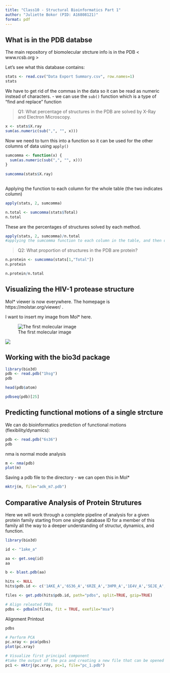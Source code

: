 ```yaml
---
title: "Class10 - Structural Bioinformatics Part 1"
author: "Juliette Bokor (PID: A16808121)"
format: pdf
---
```


## What is in the PDB databse

The main repository of biomolecular strcture info is in the PDB < www.rcsb.org > 

Let's see what this database contains: 


```r
stats <- read.csv("Data Export Summary.csv", row.names=1)
stats


```

We have to get rid of the commas in the data so it can be read as numeric instead of characters.
- we can use the `sub()` function which is a type of "find and replace" function

> Q1: What percentage of structures in the PDB are solved by X-Ray and Electron Microscopy.

```r
x <- stats$X.ray
sum(as.numeric(sub(",", "", x))) 
```

Now we need to turn this into a function so it can be used for the other columns of data using `apply()`
```r
sumcomma <- function(x) {
  sum(as.numeric(sub(",", "", x)))
}
  
sumcomma(stats$X.ray)
  
```

Applying the function to each column for the whole table (the two indicates column)
```r
apply(stats, 2, sumcomma)
```

```r
n.total <- sumcomma(stats$Total)
n.total
```
These are the percentages of structures solved by each method. 
```r
apply(stats, 2, sumcomma)/n.total
#applying the sumcomma function to each column in the table, and then dividing by the total, stored in the variable n.total
```



> Q2: What proportion of structures in the PDB are protein?

```r
n.protein <- sumcomma(stats[1,"Total"])
n.protein
```

```r
n.protein/n.total
```


## Visualizing the HIV-1 protease structure

Mol* viewer is now everywhere. The homepage is  https://molstar.org/viewer/ . 

I want to insert my image from Mol* here. 

![The first molecular image](1HSG.png)



![](1HSGzoom.png)


## Working with the bio3d package

```r
library(bio3d)
pdb <- read.pdb("1hsg")
pdb
```

```r
head(pdb$atom)
```

```r
pdbseq(pdb)[25]
```


## Predicting functional motions of a single strcture

We can do bioinformatics prediction of functional motions (flexibility/dynamics): 

```r
pdb <- read.pdb("6s36")
pdb
```

nma is normal mode analysis
```r
m <- nma(pdb)
plot(m)
```
Saving a pdb file to the directory - we can open this in Mol*
```r
mktrj(m, file="adk_m7.pdb")
```



## Comparative Analysis of Protein Strutures

Here we will work through a complete pipeline of analysis for a given protein family starting from one single database ID for a member of this family all the way to a deeper understanding of structur, dynamics, and function. 


```r
library(bio3d)
```


```r
id <- "1ake_a"

aa <- get.seq(id)
aa
```


```r
b <- blast.pdb(aa)
```

```r
hits <- NULL
hits$pdb.id <- c('1AKE_A','6S36_A','6RZE_A','3HPR_A','1E4V_A','5EJE_A','1E4Y_A','3X2S_A','6HAP_A','6HAM_A','4K46_A','3GMT_A','4PZL_A')
```


```r
files <- get.pdb(hits$pdb.id, path="pdbs", split=TRUE, gzip=TRUE)
```


```r
# Align releated PDBs
pdbs <- pdbaln(files, fit = TRUE, exefile="msa")
```

Alignment Printout 
```r
pdbs
```



```r
# Perform PCA
pc.xray <- pca(pdbs)
plot(pc.xray)
```


```r
# Visualize first principal component
#take the output of the pca and creating a new file that can be opened in Mol*
pc1 <- mktrj(pc.xray, pc=1, file="pc_1.pdb")
```


